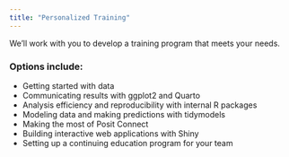 ```yaml
---
title: "Personalized Training"
---
```


We'll work with you to develop a training program that meets your needs.

### Options include:

-   Getting started with data
-   Communicating results with ggplot2 and Quarto
-   Analysis efficiency and reproducibility with internal R packages
-   Modeling data and making predictions with tidymodels
-   Making the most of Posit Connect
-   Building interactive web applications with Shiny
-   Setting up a continuing education program for your team
